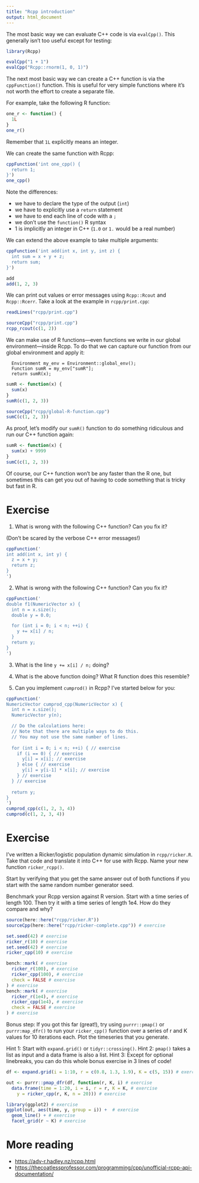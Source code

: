 ```yaml
---
title: "Rcpp introduction"
output: html_document
---
```


The most basic way we can evaluate C++ code is via `evalCpp()`. This generally isn't too useful except for testing:

```r
library(Rcpp)

evalCpp("1 + 1")
evalCpp("Rcpp::rnorm(1, 0, 1)")
```

The next most basic way we can create a C++ function is via the `cppFunction()` function. This is useful for very simple functions where it's not worth the effort to create a separate file.

For example, take the following R function:

```r
one_r <- function() {
  1L
}
one_r()
```

Remember that `1L` explicitly means an integer.

We can create the same function with Rcpp:

```r
cppFunction('int one_cpp() {
  return 1;
}')
one_cpp()
```

Note the differences:

- we have to declare the type of the output (`int`)
- we have to explicitly use a `return` statement
- we have to end each line of code with a `;`
- we don't use the `function()` R syntax
- 1 is implicitly an integer in C++ (`1.0` or `1.` would be a real number)

We can extend the above example to take multiple arguments:

```r
cppFunction('int add(int x, int y, int z) {
  int sum = x + y + z;
  return sum;
}')

add
add(1, 2, 3)
```

We can print out values or error messages using `Rcpp::Rcout` and `Rcpp::Rcerr`. Take a look at the example in `rcpp/print.cpp`:

```r
readLines("rcpp/print.cpp")
```


```r
sourceCpp("rcpp/print.cpp")
rcpp_rcout(c(1, 2))
```




We can make use of R functions---even functions we write in our global environment---inside Rcpp. To do that we can capture our function from our global environment and apply it:

```
  Environment my_env = Environment::global_env();
  Function sumR = my_env["sumR"];
  return sumR(x);
```

```r
sumR <- function(x) {
  sum(x)
}
sumR(c(1, 2, 3))

sourceCpp("rcpp/global-R-function.cpp")
sumC(c(1, 2, 3))
```

As proof, let's modify our `sumR()` function to do something ridiculous and run our C++ function again:

```r
sumR <- function(x) {
  sum(x) + 9999
}
sumC(c(1, 2, 3))
```

Of course, our C++ function won't be any faster than the R one, but sometimes this can get you out of having to code something that is tricky but fast in R.

# Exercise

1. What is wrong with the following C++ function? Can you fix it?

(Don't be scared by the verbose C++ error messages!)

```r
cppFunction('
int add(int x, int y) {
  z = x + y;
  return z;
}
')
```

2. What is wrong with the following C++ function? Can you fix it?

```r
cppFunction('
double f1(NumericVector x) {
  int n = x.size();
  double y = 0.0;

  for (int i = 0; i < n; ++i) {
    y += x[i] / n;
  }
  return y;
}
')
```

3. What is the line `y += x[i] / n;` doing?

4. What is the above function doing? What R function does this resemble?

5. Can you implement `cumprod()` in Rcpp? I've started below for you:

```r
cppFunction('
NumericVector cumprod_cpp(NumericVector x) {
  int n = x.size();
  NumericVector y(n);

  // Do the calculations here:
  // Note that there are multiple ways to do this.
  // You may not use the same number of lines.
  
  for (int i = 0; i < n; ++i) { // exercise
    if (i == 0) { // exercise
      y[i] = x[i]; // exercise
    } else { // exercise
      y[i] = y[i-1] * x[i]; // exercise
    } // exercise
  } // exercise
  
  return y;
}
')
cumprod_cpp(c(1, 2, 3, 4))
cumprod(c(1, 2, 3, 4))
```

# Exercise

I've written a Ricker/logistic population dynamic simulation in `rcpp/ricker.R`. Take that code and translate it into C++ for use with Rcpp. Name your new function `ricker_rcpp()`.

Start by verifying that you get the same answer out of both functions if you start with the same random number generator seed.

Benchmark your Rcpp version against R version. Start with a time series of length 100. Then try it with a time series of length 1e4. How do they compare and why?

```r
source(here::here("rcpp/ricker.R"))
sourceCpp(here::here("rcpp/ricker-complete.cpp")) # exercise

set.seed(42) # exercise
ricker_r(10) # exercise
set.seed(42) # exercise
ricker_cpp(10) # exercise

bench::mark( # exercise
  ricker_r(100), # exercise
  ricker_cpp(100), # exercise
  check = FALSE # exercise
) # exercise
bench::mark( # exercise
  ricker_r(1e4), # exercise
  ricker_cpp(1e4), # exercise
  check = FALSE # exercise
) # exercise
```

Bonus step: If you got this far (great!), try using `purrr::pmap()` or `purrr:map_dfr()` to run your `ricker_cpp()` function over a series of r and K values for 10 iterations each. Plot the timeseries that you generate.

Hint 1: Start with `expand.grid()` or `tidyr::crossing()`.
Hint 2: `pmap()` takes a list as input and a data frame is also a list.
Hint 3: Except for optional linebreaks, you can do this whole bonus exercise in 3 lines of code!

```r
df <- expand.grid(i = 1:10, r = c(0.8, 1.3, 1.9), K = c(5, 15)) # exercise

out <- purrr::pmap_dfr(df, function(r, K, i) # exercise
  data.frame(time = 1:20, i = i, r = r, K = K, # exercise
    y = ricker_cpp(r, K, n = 20))) # exercise

library(ggplot2) # exercise
ggplot(out, aes(time, y, group = i)) +  # exercise
  geom_line() + # exercise
  facet_grid(r ~ K) # exercise
```

# More reading

- <https://adv-r.hadley.nz/rcpp.html>
- <https://thecoatlessprofessor.com/programming/cpp/unofficial-rcpp-api-documentation/>
